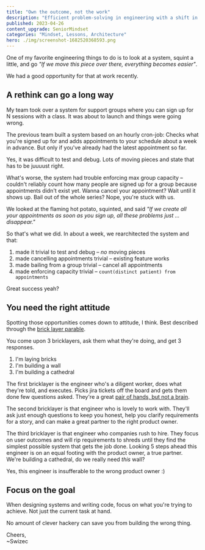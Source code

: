 ```yaml
---
title: "Own the outcome, not the work"
description: "Efficient problem-solving in engineering with a shift in perspective – focusing on user outcomes can lead to innovative solutions and change your approach to system design."
published: 2023-04-26
content_upgrade: SeniorMindset
categories: "Mindset, Lessons, Architecture"
hero: ./img/screenshot-1682520368593.png
---
```


One of my favorite engineering things to do is to look at a system, squint a little, and go _"If we move this piece over there, everything becomes easier"_.

We had a good opportunity for that at work recently.

## A rethink can go a long way

My team took over a system for support groups where you can sign up for N sessions with a class. It was about to launch and things were going wrong.

The previous team built a system based on an hourly cron-job: Checks what you're signed up for and adds appointments to your schedule about a week in advance. But only if you've already had the latest appointment so far.

Yes, it was difficult to test and debug. Lots of moving pieces and state that has to be juuuust right.

What's worse, the system had trouble enforcing max group capacity – couldn't reliably count how many people are signed up for a group because appointments didn't exist yet. Wanna cancel your appointment? Wait until it shows up. Bail out of the whole series? Nope, you're stuck with us.

We looked at the flaming hot potato, squinted, and said _"If we create all your appointments as soon as you sign up, all these problems just ... disappear."_

So that's what we did. In about a week, we rearchitected the system and that:

1. made it trivial to test and debug – _no_ moving pieces
2. made cancelling appointments trivial – existing feature works
3. made bailing from a group trivial – cancel all appointments
4. made enforcing capacity trivial – `count(distinct patient) from appointments`

Great success yeah?

## You need the right attitude

Spotting those opportunities comes down to attitude, I think. Best described through the [brick layer parable](https://djchuang.com/origin-story-parable-of-the-three-bricklayers/).

You come upon 3 bricklayers, ask them what they're doing, and get 3 responses.

1. I'm laying bricks
2. I'm building a wall
3. I'm building a cathedral

The first bricklayer is the engineer who's a diligent worker, does what they're told, and executes. Picks jira tickets off the board and gets them done few questions asked. They're a great [pair of hands, but not a brain](https://swizec.com/blog/theres-two-types-of-engineers/).

The second bricklayer is that engineer who is lovely to work with. They'll ask just enough questions to keep you honest, help you clarify requirements for a story, and can make a great partner to the right product owner.

The third bricklayer is that engineer who companies rush to hire. They focus on user outcomes and will rip requirements to shreds until they find the simplest possible system that gets the job done. Looking 5 steps ahead this engineer is on an equal footing with the product owner, a true partner. We're building a cathedral, do we really need _this_ wall?

Yes, this engineer is insufferable to the wrong product owner :)

## Focus on the goal

When designing systems and writing code, focus on what you're trying to achieve. Not just the current task at hand.

No amount of clever hackery can save you from building the wrong thing.

Cheers,<br/>
~Swizec
